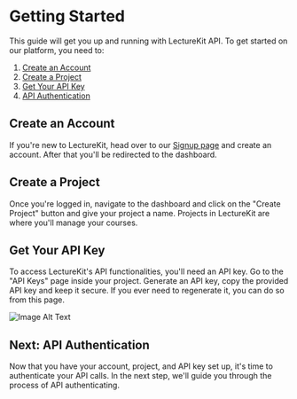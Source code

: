# Getting Started

This guide will get you up and running with LectureKit API. To get started on our platform, you need to:

1. [Create an Account](#create-an-account)
2. [Create a Project](#create-a-project)
3. [Get Your API Key](#get-your-api-key)
4. [API Authentication](#next-api-authentication)


## Create an Account

If you're new to LectureKit, head over to our [Signup page](https://www.lecturekit.io/sign-up) and create an account. After that you'll be redirected to the dashboard.

## Create a Project

Once you're logged in, navigate to the dashboard and click on the "Create Project" button and give your project a name. Projects in LectureKit are where you'll manage your courses.

## Get Your API Key

To access LectureKit's API functionalities, you'll need an API key. Go to the "API Keys" page inside your project. Generate an API key, copy the provided API key and keep it secure. If you ever need to regenerate it, you can do so from this page.

<div style={{ marginTop:'20px', border:'1px solid #e1e1e1', borderRadius: '5px', overflow: 'hidden', maxWidth: '600px' }}>
  <img src={"/api-key.png"} alt="Image Alt Text"  />
</div>


## Next: API Authentication

Now that you have your account, project, and API key set up, it's time to authenticate your API calls. In the next step, we'll guide you through the process of API authenticating.
